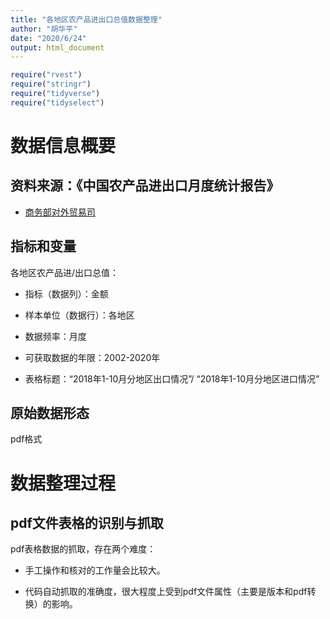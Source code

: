 ```yaml
---
title: "各地区农产品进出口总值数据整理"
author: "胡华平"
date: "2020/6/24"
output: html_document
---
```


```r
require("rvest")
require("stringr")
require("tidyverse")
require("tidyselect")
```

# 数据信息概要


## 资料来源：《中国农产品进出口月度统计报告》


-  [商务部对外贸易司](http://wms.mofcom.gov.cn/article/ztxx/ncpmy/ncpydtj/200603/20060301783733.shtml)


## 指标和变量


各地区农产品进/出口总值：

- 指标（数据列）：金额

- 样本单位（数据行）：各地区

- 数据频率：月度

- 可获取数据的年限：2002-2020年

- 表格标题："2018年1-10月分地区出口情况"/ "2018年1-10月分地区进口情况"

## 原始数据形态

pdf格式


# 数据整理过程

## pdf文件表格的识别与抓取

pdf表格数据的抓取，存在两个难度：

- 手工操作和核对的工作量会比较大。

- 代码自动抓取的准确度，很大程度上受到pdf文件属性（主要是版本和pdf转换）的影响。
